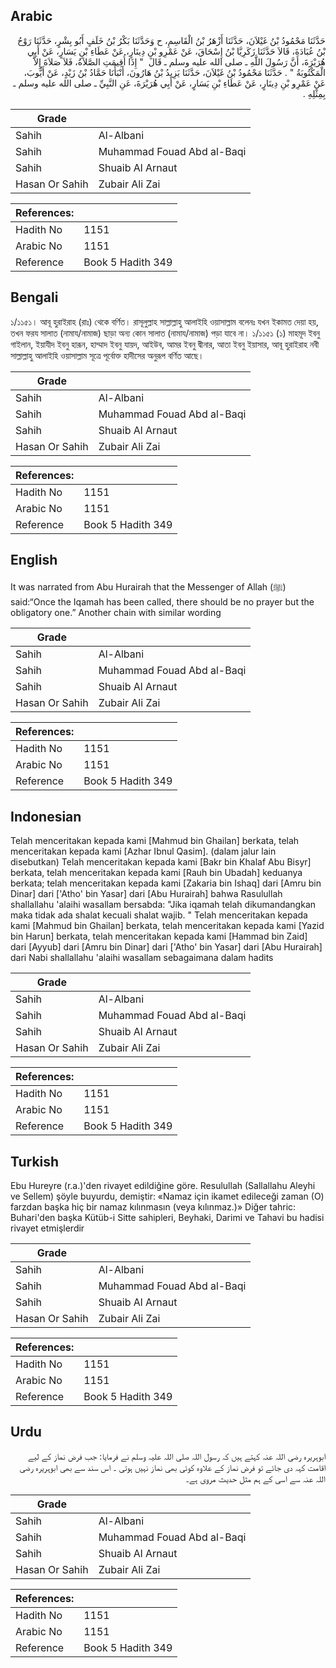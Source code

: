 ## Arabic


<div dir="rtl" lang="ar" style={{fontSize:'larger',backgroundColor:'#f8f9fa',padding:20}}>
حَدَّثَنَا مَحْمُودُ بْنُ غَيْلاَنَ، حَدَّثَنَا أَزْهَرُ بْنُ الْقَاسِمِ، ح وَحَدَّثَنَا بَكْرُ بْنُ خَلَفٍ أَبُو بِشْرٍ، حَدَّثَنَا رَوْحُ بْنُ عُبَادَةَ، قَالاَ حَدَّثَنَا زَكَرِيَّا بْنُ إِسْحَاقَ، عَنْ عَمْرِو بْنِ دِينَارٍ، عَنْ عَطَاءِ بْنِ يَسَارٍ، عَنْ أَبِي هُرَيْرَةَ، أَنَّ رَسُولَ اللَّهِ ـ صلى الله عليه وسلم ـ قَالَ ‏ "‏ إِذَا أُقِيمَتِ الصَّلاَةُ، فَلاَ صَلاَةَ إِلاَّ الْمَكْتُوبَةُ ‏"‏ ‏.‏ حَدَّثَنَا مَحْمُودُ بْنُ غَيْلاَنَ، حَدَّثَنَا يَزِيدُ بْنُ هَارُونَ، أَنْبَأَنَا حَمَّادُ بْنُ زَيْدٍ، عَنْ أَيُّوبَ، عَنْ عَمْرِو بْنِ دِينَارٍ، عَنْ عَطَاءِ بْنِ يَسَارٍ، عَنْ أَبِي هُرَيْرَةَ، عَنِ النَّبِيِّ ـ صلى الله عليه وسلم ـ بِمِثْلِهِ ‏.‏
</div>
<div style={{backgroundColor:'#f8f9fa',padding:20, marginBottom: 10}}><table> <thead> <tr> <th>Grade</th> <th></th> </tr> </thead> <tbody> <tr><td>Sahih</td><td>Al-Albani</td></tr><tr><td>Sahih</td><td>Muhammad Fouad Abd al-Baqi</td></tr><tr><td>Sahih</td><td>Shuaib Al Arnaut</td></tr><tr><td>Hasan Or Sahih</td><td>Zubair Ali Zai</td></tr></tbody></table><table> <thead> <tr> <th>References:</th> <th></th> </tr> </thead> <tbody><tr><td>Hadith No</td><td>1151</td></tr><tr><td>Arabic No</td><td>1151</td></tr><tr><td>Reference</td><td>Book 5 Hadith 349</td></tr></tbody></table></div>

## Bengali


<div dir="ltr" lang="bn" style={{fontSize:'larger',backgroundColor:'#f8f9fa',padding:20}}>
১/১১৫১। আবূ হুরাইরাহ (রাঃ) থেকে বর্ণিত। রাসূলুল্লাহ সাল্লাল্লাহু আলাইহি ওয়াসাল্লাম বলেনঃ যখন ইকামত দেয়া হয়, তখন ফরয সালাত (নামায/নামাজ) ছাড়া অন্য কোন সালাত (নামায/নামাজ) পড়া যাবে না। ১/১১৫১ (১) মাহমূদ ইবনু গাইলান, ইয়াযীদ ইবনু হারূন, হাম্মাদ ইবনু যায়দ, আইউব, আমর ইবনু দ্বীনার, আতা ইবনু ইয়াসার, আবূ হুরাইরাহ নবী সাল্লাল্লাহু আলাইহি ওয়াসাল্লাম সূত্রে পূর্বোক্ত হাদীসের অনুরূপ বর্ণিত আছে।
</div>
<div style={{backgroundColor:'#f8f9fa',padding:20, marginBottom: 10}}><table> <thead> <tr> <th>Grade</th> <th></th> </tr> </thead> <tbody> <tr><td>Sahih</td><td>Al-Albani</td></tr><tr><td>Sahih</td><td>Muhammad Fouad Abd al-Baqi</td></tr><tr><td>Sahih</td><td>Shuaib Al Arnaut</td></tr><tr><td>Hasan Or Sahih</td><td>Zubair Ali Zai</td></tr></tbody></table><table> <thead> <tr> <th>References:</th> <th></th> </tr> </thead> <tbody><tr><td>Hadith No</td><td>1151</td></tr><tr><td>Arabic No</td><td>1151</td></tr><tr><td>Reference</td><td>Book 5 Hadith 349</td></tr></tbody></table></div>

## English


<div dir="ltr" lang="en" style={{fontSize:'larger',backgroundColor:'#f8f9fa',padding:20}}>
It was narrated from Abu Hurairah that the Messenger of Allah (ﷺ) said:“Once the Iqamah has been called, there should be no prayer but the obligatory one.” Another chain with similar wording
</div>
<div style={{backgroundColor:'#f8f9fa',padding:20, marginBottom: 10}}><table> <thead> <tr> <th>Grade</th> <th></th> </tr> </thead> <tbody> <tr><td>Sahih</td><td>Al-Albani</td></tr><tr><td>Sahih</td><td>Muhammad Fouad Abd al-Baqi</td></tr><tr><td>Sahih</td><td>Shuaib Al Arnaut</td></tr><tr><td>Hasan Or Sahih</td><td>Zubair Ali Zai</td></tr></tbody></table><table> <thead> <tr> <th>References:</th> <th></th> </tr> </thead> <tbody><tr><td>Hadith No</td><td>1151</td></tr><tr><td>Arabic No</td><td>1151</td></tr><tr><td>Reference</td><td>Book 5 Hadith 349</td></tr></tbody></table></div>

## Indonesian


<div dir="ltr" lang="id" style={{fontSize:'larger',backgroundColor:'#f8f9fa',padding:20}}>
Telah menceritakan kepada kami [Mahmud bin Ghailan] berkata, telah menceritakan kepada kami [Azhar Ibnul Qasim]. (dalam jalur lain disebutkan) Telah menceritakan kepada kami [Bakr bin Khalaf Abu Bisyr] berkata, telah menceritakan kepada kami [Rauh bin Ubadah] keduanya berkata; telah menceritakan kepada kami [Zakaria bin Ishaq] dari [Amru bin Dinar] dari ['Atho' bin Yasar] dari [Abu Hurairah] bahwa Rasulullah shallallahu 'alaihi wasallam bersabda: "Jika iqamah telah dikumandangkan maka tidak ada shalat kecuali shalat wajib. " Telah menceritakan kepada kami [Mahmud bin Ghailan] berkata, telah menceritakan kepada kami [Yazid bin Harun] berkata, telah menceritakan kepada kami [Hammad bin Zaid] dari [Ayyub] dari [Amru bin Dinar] dari ['Atho' bin Yasar] dari [Abu Hurairah] dari Nabi shallallahu 'alaihi wasallam sebagaimana dalam hadits
</div>
<div style={{backgroundColor:'#f8f9fa',padding:20, marginBottom: 10}}><table> <thead> <tr> <th>Grade</th> <th></th> </tr> </thead> <tbody> <tr><td>Sahih</td><td>Al-Albani</td></tr><tr><td>Sahih</td><td>Muhammad Fouad Abd al-Baqi</td></tr><tr><td>Sahih</td><td>Shuaib Al Arnaut</td></tr><tr><td>Hasan Or Sahih</td><td>Zubair Ali Zai</td></tr></tbody></table><table> <thead> <tr> <th>References:</th> <th></th> </tr> </thead> <tbody><tr><td>Hadith No</td><td>1151</td></tr><tr><td>Arabic No</td><td>1151</td></tr><tr><td>Reference</td><td>Book 5 Hadith 349</td></tr></tbody></table></div>

## Turkish


<div dir="ltr" lang="tr" style={{fontSize:'larger',backgroundColor:'#f8f9fa',padding:20}}>
Ebu Hureyre (r.a.)'den rivayet edildiğine göre. Resulullah (Sallallahu Aleyhi ve Sellem) şöyle buyurdu, demiştir: «Namaz için ikamet edileceği zaman (O) farzdan başka hiç bir namaz kılınmasın (veya kılınmaz.)» Diğer tahric: Buhari'den başka Kütüb-i Sitte sahipleri, Beyhaki, Darimi ve Tahavi bu hadisi rivayet etmişlerdir
</div>
<div style={{backgroundColor:'#f8f9fa',padding:20, marginBottom: 10}}><table> <thead> <tr> <th>Grade</th> <th></th> </tr> </thead> <tbody> <tr><td>Sahih</td><td>Al-Albani</td></tr><tr><td>Sahih</td><td>Muhammad Fouad Abd al-Baqi</td></tr><tr><td>Sahih</td><td>Shuaib Al Arnaut</td></tr><tr><td>Hasan Or Sahih</td><td>Zubair Ali Zai</td></tr></tbody></table><table> <thead> <tr> <th>References:</th> <th></th> </tr> </thead> <tbody><tr><td>Hadith No</td><td>1151</td></tr><tr><td>Arabic No</td><td>1151</td></tr><tr><td>Reference</td><td>Book 5 Hadith 349</td></tr></tbody></table></div>

## Urdu


<div dir="rtl" lang="ur" style={{fontSize:'larger',backgroundColor:'#f8f9fa',padding:20}}>
ابوہریرہ رضی اللہ عنہ کہتے ہیں کہ رسول اللہ صلی اللہ علیہ وسلم نے فرمایا: جب فرض نماز کے لیے اقامت کہہ دی جائے تو فرض نماز کے علاوہ کوئی بھی نماز نہیں ہوتی ۔ اس سند سے بھی ابوہریرہ رضی اللہ عنہ سے اسی کے ہم مثل حدیث مروی ہے۔
</div>
<div style={{backgroundColor:'#f8f9fa',padding:20, marginBottom: 10}}><table> <thead> <tr> <th>Grade</th> <th></th> </tr> </thead> <tbody> <tr><td>Sahih</td><td>Al-Albani</td></tr><tr><td>Sahih</td><td>Muhammad Fouad Abd al-Baqi</td></tr><tr><td>Sahih</td><td>Shuaib Al Arnaut</td></tr><tr><td>Hasan Or Sahih</td><td>Zubair Ali Zai</td></tr></tbody></table><table> <thead> <tr> <th>References:</th> <th></th> </tr> </thead> <tbody><tr><td>Hadith No</td><td>1151</td></tr><tr><td>Arabic No</td><td>1151</td></tr><tr><td>Reference</td><td>Book 5 Hadith 349</td></tr></tbody></table></div>